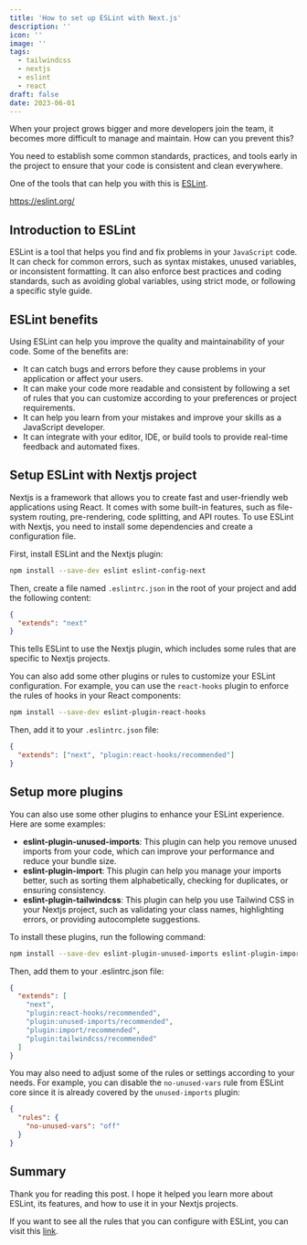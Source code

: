 ```yaml
---
title: 'How to set up ESLint with Next.js'
description: ''
icon: ''
image: ''
tags:
  - tailwindcss
  - nextjs
  - eslint
  - react
draft: false
date: 2023-06-01
---
```


When your project grows bigger and more developers join the team, it becomes more difficult to manage and maintain. How can you prevent this?

You need to establish some common standards, practices, and tools early in the project to ensure that your code is consistent and clean everywhere.

One of the tools that can help you with this is [ESLint](https://eslint.org/).

https://eslint.org/

## Introduction to ESLint

ESLint is a tool that helps you find and fix problems in your `JavaScript` code. It can check for common errors, such as syntax mistakes, unused variables, or inconsistent formatting. It can also enforce best practices and coding standards, such as avoiding global variables, using strict mode, or following a specific style guide.

## ESLint benefits

Using ESLint can help you improve the quality and maintainability of your code. Some of the benefits are:

- It can catch bugs and errors before they cause problems in your application or affect your users.
- It can make your code more readable and consistent by following a set of rules that you can customize according to your preferences or project requirements.
- It can help you learn from your mistakes and improve your skills as a JavaScript developer.
- It can integrate with your editor, IDE, or build tools to provide real-time feedback and automated fixes.

## Setup ESLint with Nextjs project

Nextjs is a framework that allows you to create fast and user-friendly web applications using React. It comes with some built-in features, such as file-system routing, pre-rendering, code splitting, and API routes. To use ESLint with Nextjs, you need to install some dependencies and create a configuration file.

First, install ESLint and the Nextjs plugin:

```bash
npm install --save-dev eslint eslint-config-next
```

Then, create a file named `.eslintrc.json` in the root of your project and add the following content:

```json title=".eslintrc.json"
{
  "extends": "next"
}
```

This tells ESLint to use the Nextjs plugin, which includes some rules that are specific to Nextjs projects.

You can also add some other plugins or rules to customize your ESLint configuration. For example, you can use the `react-hooks` plugin to enforce the rules of hooks in your React components:

```bash
npm install --save-dev eslint-plugin-react-hooks
```

Then, add it to your `.eslintrc.json` file:

```json title=".eslintrc.json"
{
  "extends": ["next", "plugin:react-hooks/recommended"]
}
```

## Setup more plugins

You can also use some other plugins to enhance your ESLint experience. Here are some examples:

- **eslint-plugin-unused-imports**: This plugin can help you remove unused imports from your code, which can improve your performance and reduce your bundle size.
- **eslint-plugin-import**: This plugin can help you manage your imports better, such as sorting them alphabetically, checking for duplicates, or ensuring consistency.
- **eslint-plugin-tailwindcss**: This plugin can help you use Tailwind CSS in your Nextjs project, such as validating your class names, highlighting errors, or providing autocomplete suggestions.

To install these plugins, run the following command:

```bash
npm install --save-dev eslint-plugin-unused-imports eslint-plugin-import eslint-plugin-tailwindcss
```

Then, add them to your .eslintrc.json file:

```json title=".eslintrc.json"
{
  "extends": [
    "next",
    "plugin:react-hooks/recommended",
    "plugin:unused-imports/recommended",
    "plugin:import/recommended",
    "plugin:tailwindcss/recommended"
  ]
}
```

You may also need to adjust some of the rules or settings according to your needs. For example, you can disable the `no-unused-vars` rule from ESLint core since it is already covered by the `unused-imports` plugin:

```json
{
  "rules": {
    "no-unused-vars": "off"
  }
}
```

## Summary

Thank you for reading this post. I hope it helped you learn more about ESLint, its features, and how to use it in your Nextjs projects.

If you want to see all the rules that you can configure with ESLint, you can visit this [link](https://eslint.org/docs/latest/rules/).